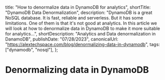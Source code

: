 
  title: "How to denormalize data in DynamoDB for analytics",
  shortTitle: "DynamoDB Data Denormalization",
  description: "DynamoDB is a great NoSQL database. It is fast, reliable and serverless. But it has some limitations. One of them is that it's not good at analytics. In this article we will look at how to denormalize data in DynamoDB to make it more suitable for analytics...",
  shortDescription: "Analytics and Data denormalization in DanamoDB",
  publishDate: "07/28/2023",
  canonicalUrl: "https://alextechspace.com/blog/denormalizing-data-in-dynamodb",
  tags: ["dynamodb", "nosql"],
};

# Denormalizing data in DynamoDB

